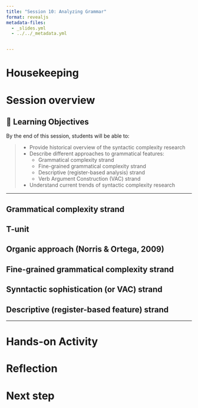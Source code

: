 ```yaml
---
title: "Session 10: Analyzing Grammar"
format: revealjs
metadata-files:
  - _slides.yml
  - ../../_metadata.yml


---
```


# Housekeeping


# Session overview


## 🎯 Learning Objectives

By the end of this session, students will be able to:
 
> - Provide historical overview of the syntactic complexity research
> - Describe different approaches to grammatical features:
>   - Grammatical complexity strand
>   - Fine-grained grammatical complexity strand
>   - Descriptive (register-based analysis) strand
>   - Verb Argument Construction (VAC) strand
> - Understand current trends of syntactic complexity research


---

## Grammatical complexity strand


## T-unit


## Organic approach (Norris & Ortega, 2009)


## Fine-grained grammatical complexity strand


## Synntactic sophistication (or VAC) strand


## Descriptive (register-based feature) strand



---

# Hands-on Activity



# Reflection



# Next step